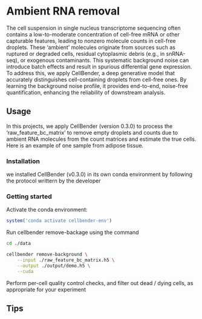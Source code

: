 # Ambient RNA removal 
The cell suspension in single nucleus transcriptome sequencing often contains a low-to-moderate concentration of cell-free mRNA or other capturable features, leading to nonzero molecule counts in cell-free droplets. These 'ambient' molecules originate from sources such as ruptured or degraded cells, residual cytoplasmic debris (e.g., in snRNA-seq), or exogenous contaminants. This systematic background noise can introduce batch effects and result in spurious differential gene expression. To address this, we apply CellBender, a deep generative model that accurately distinguishes cell-containing droplets from cell-free ones. By learning the background noise profile, it provides end-to-end, noise-free quantification, enhancing the reliability of downstream analysis.


## Usage
In this projects, we apply CellBender (version 0.3.0) to process the 'raw_feature_bc_matrix' to remove empty droplets and counts due to ambient RNA molecules from the count matrices and estimate the true cells. Here is an example of one sample from adipose tissue.

### Installation
we installed CellBender (v0.3.0) in its own conda environment by following the protocol writtern by the developer 

### Getting started
Activate the conda environment:
```r
system('conda activate cellbender-env')
```

Run cellbender remove-backage using the command
```bash
cd ./data

cellbender remove-background \
    --input ./raw_feature_bc_matrix.h5 \
    --output ./output/demo.h5 \
    --cuda 
```

Perform per-cell quality control checks, and filter out dead / dying cells, as appropriate for your experiment



## Tips



